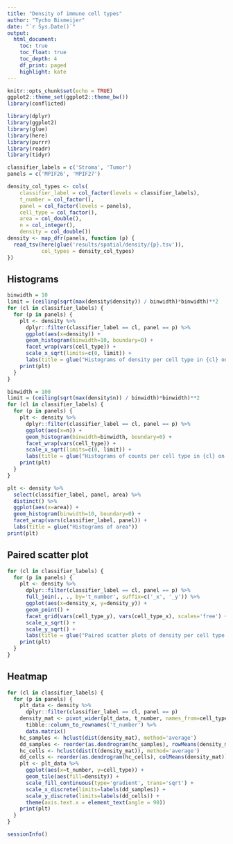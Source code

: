 ```yaml
---
title: "Density of immune cell types"
author: "Tycho Bismeijer"
date: "`r Sys.Date()`"
output: 
  html_document:
    toc: true
    toc_float: true
    toc_depth: 4
    df_print: paged
    highlight: kate
---
```


```r
knitr::opts_chunk$set(echo = TRUE)
ggplot2::theme_set(ggplot2::theme_bw())
library(conflicted)
```

```r
library(dplyr)
library(ggplot2)
library(glue)
library(here)
library(purrr)
library(readr)
library(tidyr)
```

```r
classifier_labels = c('Stroma', 'Tumor')
panels = c('MPIF26', 'MPIF27')
```

```r
density_col_types <- cols(
    classifier_label = col_factor(levels = classifier_labels),
    t_number = col_factor(),
    panel = col_factor(levels = panels),
    cell_type = col_factor(),
    area = col_double(),
    n = col_integer(),
    density = col_double())
density <- map_dfr(panels, function (p) {
  read_tsv(here(glue('results/spatial/density/{p}.tsv')),
           col_types = density_col_types)
})
```

## Histograms

```r
binwidth = 10
limit = (ceiling(sqrt(max(density$density)) / binwidth)*binwidth)**2
for (cl in classifier_labels) {
  for (p in panels) {
    plt <- density %>%
      dplyr::filter(classifier_label == cl, panel == p) %>%
      ggplot(aes(x=density)) +
      geom_histogram(binwidth=10, boundary=0) + 
      facet_wrap(vars(cell_type)) +
      scale_x_sqrt(limits=c(0, limit)) +
      labs(title = glue("Histograms of density per cell type in {cl} on {p}"))
    print(plt)
  }
}
```

```r
binwidth = 100
limit = (ceiling(sqrt(max(density$n)) / binwidth)*binwidth)**2
for (cl in classifier_labels) {
  for (p in panels) {
    plt <- density %>%
      dplyr::filter(classifier_label == cl, panel == p) %>%
      ggplot(aes(x=n)) +
      geom_histogram(binwidth=binwidth, boundary=0) + 
      facet_wrap(vars(cell_type)) +
      scale_x_sqrt(limits=c(0, limit)) +
      labs(title = glue("Histograms of counts per cell type in {cl} on {p}"))
    print(plt)
  }
}
```

```r
plt <- density %>%
  select(classifier_label, panel, area) %>%
  distinct() %>%
  ggplot(aes(x=area)) +
  geom_histogram(binwidth=10, boundary=0) + 
  facet_wrap(vars(classifier_label, panel)) +
  labs(title = glue("Histograms of area"))
print(plt)
```

## Paired scatter plot

```r
for (cl in classifier_labels) {
  for (p in panels) {
    plt <- density %>%
      dplyr::filter(classifier_label == cl, panel == p) %>%
      full_join(., ., by='t_number', suffix=c('_x', '_y')) %>%
      ggplot(aes(x=density_x, y=density_y)) +
      geom_point() +
      facet_grid(vars(cell_type_y), vars(cell_type_x), scales='free') +
      scale_x_sqrt() +
      scale_y_sqrt() +
      labs(title = glue("Paired scatter plots of density per cell type in {cl} on {p}"))
    print(plt)
  }
}
```

## Heatmap

```r
for (cl in classifier_labels) {
  for (p in panels) {
    plt_data <- density %>%
      dplyr::filter(classifier_label == cl, panel == p)
    density_mat <- pivot_wider(plt_data, t_number, names_from=cell_type, values_from=density) %>%
      tibble::column_to_rownames('t_number') %>%
      data.matrix()
    hc_samples <- hclust(dist(density_mat), method='average')
    dd_samples <- reorder(as.dendrogram(hc_samples), rowMeans(density_mat))
    hc_cells <- hclust(dist(t(density_mat)), method='average')
    dd_cells <- reorder(as.dendrogram(hc_cells), colMeans(density_mat))
    plt <- plt_data %>%
      ggplot(aes(x=t_number, y=cell_type)) +
      geom_tile(aes(fill=density)) +
      scale_fill_continuous(type='gradient', trans='sqrt') +
      scale_x_discrete(limits=labels(dd_samples)) +
      scale_y_discrete(limits=labels(dd_cells)) +
      theme(axis.text.x = element_text(angle = 90))
    print(plt)
  }
}
```

```r
sessionInfo()
```

